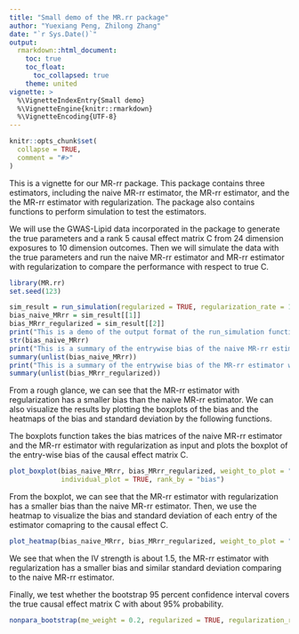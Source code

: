 ```yaml
---
title: "Small demo of the MR.rr package"
author: "Yuexiang Peng, Zhilong Zhang"
date: "`r Sys.Date()`"
output: 
  rmarkdown::html_document:
    toc: true
    toc_float:
      toc_collapsed: true
    theme: united
vignette: >
  %\VignetteIndexEntry{Small demo}
  %\VignetteEngine{knitr::rmarkdown}
  %\VignetteEncoding{UTF-8}
---
```


```r
knitr::opts_chunk$set(
  collapse = TRUE,
  comment = "#>"
)
```

This is a vignette for our MR-rr package. This package contains three estimators, including the naive MR-rr estimator, the MR-rr estimator, and the the MR-rr estimator with regularization. The package also contains functions to perform simulation to test the estimators. 

We will use the GWAS-Lipid data incorporated in the package to generate the true parameters and a rank 5 causal effect matrix C from 24 dimension exposures to 10 dimension outcomes. Then we will simulate the data with the true parameters and run the naive MR-rr estimator and MR-rr estimator with regularization to compare the performance with respect to true C.


```r
library(MR.rr)
set.seed(123)

sim_result = run_simulation(regularized = TRUE, regularization_rate = 1e-13)
bias_naive_MRrr = sim_result[[1]]
bias_MRrr_regularized = sim_result[[2]]
print("This is a demo of the output format of the run_simulation function:")
str(bias_naive_MRrr)
print("This is a summary of the entrywise bias of the naive MR-rr estimator:")
summary(unlist(bias_naive_MRrr))
print("This is a summary of the entrywise bias of the MR-rr estimator with regularization:")
summary(unlist(bias_MRrr_regularized))
```

From a rough glance, we can see that the MR-rr estimator with regularization has a smaller bias than the naive MR-rr estimator. We can also visualize the results by plotting the boxplots of the bias and the heatmaps of the bias and standard deviation by the following functions.

The boxplots function takes the bias matrices of the naive MR-rr estimator and the MR-rr estimator with regularization as input and plots the boxplot of the entry-wise bias of the causal effect matrix C. 

```r
plot_boxplot(bias_naive_MRrr, bias_MRrr_regularized, weight_to_plot = "0.2",
             individual_plot = TRUE, rank_by = "bias")
```

From the boxplot, we can see that the MR-rr estimator with regularization has a smaller bias than the naive MR-rr estimator. Then, we use the heatmap to visualize the bias and standard deviation of each entry of the estimator comapring to the causal effect C.

```r
plot_heatmap(bias_naive_MRrr, bias_MRrr_regularized, weight_to_plot = "0.2")
```

We see that when the IV strength is about 1.5, the MR-rr estimator with regularization has a smaller bias and similar standard deviation comparing to the naive MR-rr estimator.

Finally, we test whether the bootstrap 95 percent confidence interval covers the true causal effect matrix C with about 95% probability.

```r
nonpara_bootstrap(me_weight = 0.2, regularized = TRUE, regularization_rate = 1e-13)
```















